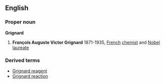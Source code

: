 ==English==
===Proper noun===
{{wikipedia}}
'''Grignard'''
#{{chemistry}} '''François Auguste Victor Grignard''' 1871-1935, [[French]] [[chemist]] and [[Nobel laureate]]
===Derived terms===
*[[Grignard reagent]]
*[[Grignard reaction]]